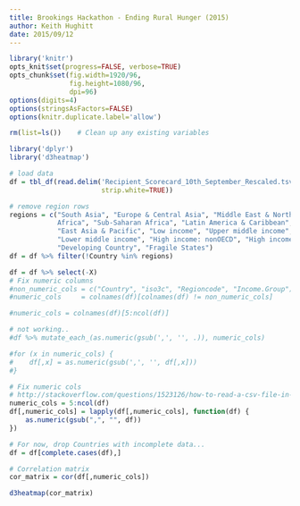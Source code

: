 ```yaml
---
title: Brookings Hackathon - Ending Rural Hunger (2015)
author: Keith Hughitt
date: 2015/09/12
---
```


```r
library('knitr')
opts_knit$set(progress=FALSE, verbose=TRUE)
opts_chunk$set(fig.width=1920/96,
               fig.height=1080/96,
               dpi=96)
options(digits=4)
options(stringsAsFactors=FALSE)
options(knitr.duplicate.label='allow')

rm(list=ls())    # Clean up any existing variables
```

```r
library('dplyr')
library('d3heatmap')

# load data
df = tbl_df(read.delim('Recipient_Scorecard_10th_September_Rescaled.tsv',
                       strip.white=TRUE))

# remove region rows
regions = c("South Asia", "Europe & Central Asia", "Middle East & North
            Africa", "Sub-Saharan Africa", "Latin America & Caribbean", 
            "East Asia & Pacific", "Low income", "Upper middle income", 
            "Lower middle income", "High income: nonOECD", "High income: OECD",
            "Developing Country", "Fragile States")
df = df %>% filter(!Country %in% regions)

df = df %>% select(-X)
# Fix numeric columns
#non_numeric_cols = c("Country", "iso3c", "Regioncode", "Income.Group")
#numeric_cols     = colnames(df)[colnames(df) != non_numeric_cols]

#numeric_cols = colnames(df)[5:ncol(df)]

# not working..
#df %>% mutate_each_(as.numeric(gsub(',', '', .)), numeric_cols)

#for (x in numeric_cols) {
#    df[,x] = as.numeric(gsub(',', '', df[,x]))
#}

# Fix numeric cols
# http://stackoverflow.com/questions/1523126/how-to-read-a-csv-file-in-r-where-some-numbers-contain-commas
numeric_cols = 5:ncol(df)
df[,numeric_cols] = lapply(df[,numeric_cols], function(df) {
    as.numeric(gsub(",", "", df))
})

# For now, drop Countries with incomplete data...
df = df[complete.cases(df),]

# Correlation matrix
cor_matrix = cor(df[,numeric_cols])

d3heatmap(cor_matrix)
```
